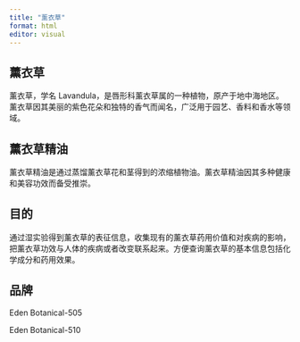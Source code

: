 ```yaml
---
title: "薰衣草"
format: html
editor: visual
---
```


## 薰衣草

薰衣草，学名 Lavandula，是唇形科薰衣草属的一种植物，原产于地中海地区。薰衣草因其美丽的紫色花朵和独特的香气而闻名，广泛用于园艺、香料和香水等领域。

## 薰衣草精油

薰衣草精油是通过蒸馏薰衣草花和茎得到的浓缩植物油。薰衣草精油因其多种健康和美容功效而备受推崇。

## 目的

通过湿实验得到薰衣草的表征信息，收集现有的薰衣草药用价值和对疾病的影响，把薰衣草功效与人体的疾病或者改变联系起来。方便查询薰衣草的基本信息包括化学成分和药用效果。

## 品牌

Eden Botanical-505

Eden Botanical-510

